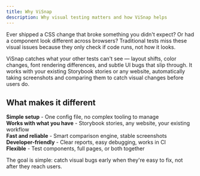 ```yaml
---
title: Why ViSnap
description: Why visual testing matters and how ViSnap helps
---
```


Ever shipped a CSS change that broke something you didn't expect? Or had a component look different across browsers? Traditional tests miss these visual issues because they only check if code runs, not how it looks.

ViSnap catches what your other tests can't see — layout shifts, color changes, font rendering differences, and subtle UI bugs that slip through. It works with your existing Storybook stories or any website, automatically taking screenshots and comparing them to catch visual changes before users do.

## What makes it different

**Simple setup** - One config file, no complex tooling to manage  
**Works with what you have** - Storybook stories, any website, your existing workflow  
**Fast and reliable** - Smart comparison engine, stable screenshots  
**Developer-friendly** - Clear reports, easy debugging, works in CI  
**Flexible** - Test components, full pages, or both together

The goal is simple: catch visual bugs early when they're easy to fix, not after they reach users.
